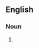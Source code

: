 {{also|boundary rider}}
==English==

===Noun===
{{en-noun}}

# {{alternative form of|boundary rider|lang=en}}